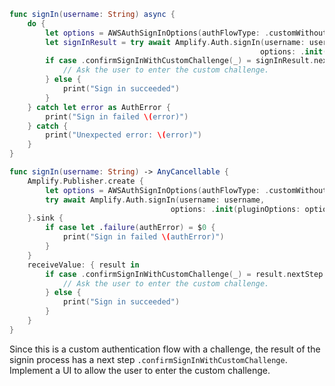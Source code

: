 <BlockSwitcher>

<Block name="Async/Await">

```swift
func signIn(username: String) async {
    do {
        let options = AWSAuthSignInOptions(authFlowType: .customWithoutSRP)
        let signInResult = try await Amplify.Auth.signIn(username: username,
                                                        options: .init(pluginOptions: options))
        if case .confirmSignInWithCustomChallenge(_) = signInResult.nextStep {
            // Ask the user to enter the custom challenge.
        } else {
            print("Sign in succeeded")
        }
    } catch let error as AuthError {
        print("Sign in failed \(error)")
    } catch {
        print("Unexpected error: \(error)")
    }
}
```

</Block>

<Block name="Combine">

```swift
func signIn(username: String) -> AnyCancellable {
    Amplify.Publisher.create {
        let options = AWSAuthSignInOptions(authFlowType: .customWithoutSRP)
        try await Amplify.Auth.signIn(username: username,
                                    options: .init(pluginOptions: options))
    }.sink {
        if case let .failure(authError) = $0 {
            print("Sign in failed \(authError)")
        }
    }
    receiveValue: { result in
        if case .confirmSignInWithCustomChallenge(_) = result.nextStep {
            // Ask the user to enter the custom challenge.
        } else {
            print("Sign in succeeded")
        }
    }
}
```

</Block>

</BlockSwitcher>

Since this is a custom authentication flow with a challenge, the result of the signin process has a next step `.confirmSignInWithCustomChallenge`. Implement a UI to allow the user to enter the custom challenge.
